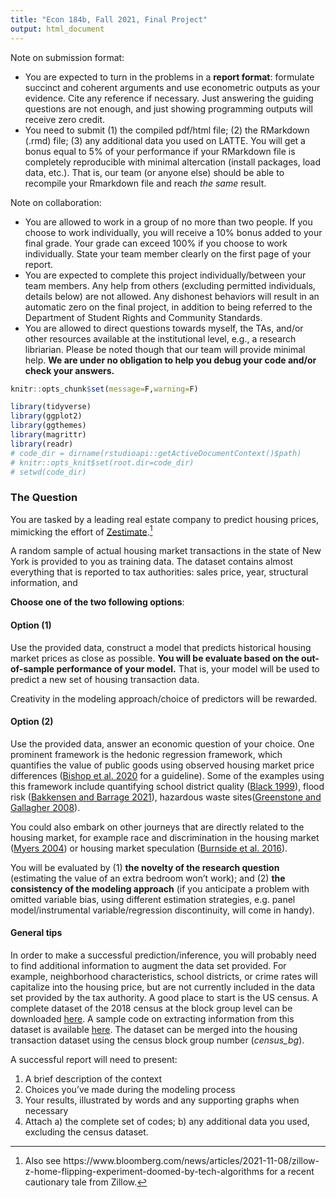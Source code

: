 ```yaml
---
title: "Econ 184b, Fall 2021, Final Project"
output: html_document
---
```


Note on submission format: 

* You are expected to turn in the problems in a **report format**: formulate succinct and coherent arguments and use econometric outputs as your evidence. Cite any reference if necessary. Just answering the guiding questions are not enough, and just showing programming outputs will receive zero credit. 
* You need to submit (1) the compiled pdf/html file; (2) the RMarkdown (.rmd) file; (3) any additional data you used on LATTE. You will get a bonus equal to 5% of your performance if your RMarkdown file is completely reproducible with minimal altercation (install packages, load data, etc.). That is, our team (or anyone else) should be able to recompile your Rmarkdown file and reach *the same* result. 

Note on collaboration: 

* You are allowed to work in a group of no more than two people. If you choose to work individually, you will receive a 10% bonus added to your final grade. Your grade can exceed 100% if you choose to work individually. State your team member clearly on the first page of your report.
* You are expected to complete this project individually/between your team members. Any help from others (excluding permitted individuals, details below) are not allowed. Any dishonest behaviors will result in an automatic zero on the final project, in addition to being referred to the Department of Student Rights and Community Standards.
* You are allowed to direct questions towards myself, the TAs, and/or other resources available at the institutional level, e.g., a research libriarian. Please be noted though that our team will provide minimal help. **We are under no obligation to help you debug your code and/or check your answers.**


```r
knitr::opts_chunk$set(message=F,warning=F)
```

```r
library(tidyverse)
library(ggplot2)
library(ggthemes)
library(magrittr)
library(readr)
# code_dir = dirname(rstudioapi::getActiveDocumentContext()$path)
# knitr::opts_knit$set(root.dir=code_dir)
# setwd(code_dir)
```
### The Question

You are tasked by a leading real estate company to predict housing prices, mimicking the effort of [Zestimate](https://www.zillow.com/how-much-is-my-home-worth/).^[Also see https://www.bloomberg.com/news/articles/2021-11-08/zillow-z-home-flipping-experiment-doomed-by-tech-algorithms for a recent cautionary tale from Zillow.] 

A random sample of actual housing market transactions in the state of New York is provided to you as training data. The dataset contains almost everything that is reported to tax authorities: sales price, year, structural information, and 

**Choose one of the two following options**:

#### Option (1)
Use the provided data, construct a model that predicts historical housing market prices as close as possible. **You will be evaluate based on the out-of-sample performance of your model.** That is, your model will be used to predict a new set of housing transaction data. 

Creativity in the modeling approach/choice of predictors will be rewarded. 

#### Option (2)
Use the provided data, answer an economic question of your choice. One prominent framework is the hedonic regression framework, which quantifies the value of public goods using observed housing market price differences ([Bishop et al. 2020](https://www.journals.uchicago.edu/doi/abs/10.1093/reep/reaa001?journalCode=reep) for a guideline). Some of the examples using this framework include quantifying school district quality ([Black 1999](https://academic.oup.com/qje/article-abstract/114/2/577/1844232)), flood risk ([Bakkensen and Barrage 2021](https://bf2c3291-4d95-49de-ab39-63299848ac28.filesusr.com/ugd/66d8d1_a176e3d162a349a3b6e62568a98a9c5f.pdf)), hazardous waste sites([Greenstone and Gallagher 2008](https://academic.oup.com/qje/article-abstract/123/3/951/1928203)).

You could also embark on other journeys that are directly related to the housing market, for example race and discrimination in the housing market ([Myers 2004](https://www.sciencedirect.com/science/article/pii/S0094119004000397)) or housing market speculation ([Burnside et al. 2016](https://www.journals.uchicago.edu/doi/full/10.1086/686732)). 

You will be evaluated by (1) **the novelty of the research question** (estimating the value of an extra bedroom won't work); and (2) **the consistency of the modeling approach** (if you anticipate a problem with omitted variable bias, using different estimation strategies, e.g. panel model/instrumental variable/regression discontinuity, will come in handy). 

#### General tips

In order to make a successful prediction/inference, you will probably need to find additional information to augment the data set provided. For example, neighborhood characteristics, school districts, or crime rates will capitalize into the housing price, but are not currently included in the data set provided by the tax authority. A good place to start is the US census. A complete dataset of the 2018 census at the block group level can be downloaded [here](https://www.dropbox.com/t/O9DHyFSipRmfpigr). A sample code on extracting information from this dataset is available [here](https://raw.githubusercontent.com/f1kidd/Econ184/main/Final%20Project/census_standalone.R). The dataset can be merged into the housing transaction dataset using the census block group number (*census_bg*).

A successful report will need to present:

1. A brief description of the context
2. Choices you've made during the modeling process
3. Your results, illustrated by words and any supporting graphs when necessary
4. Attach a) the complete set of codes; b) any additional data you used, excluding the census dataset.


